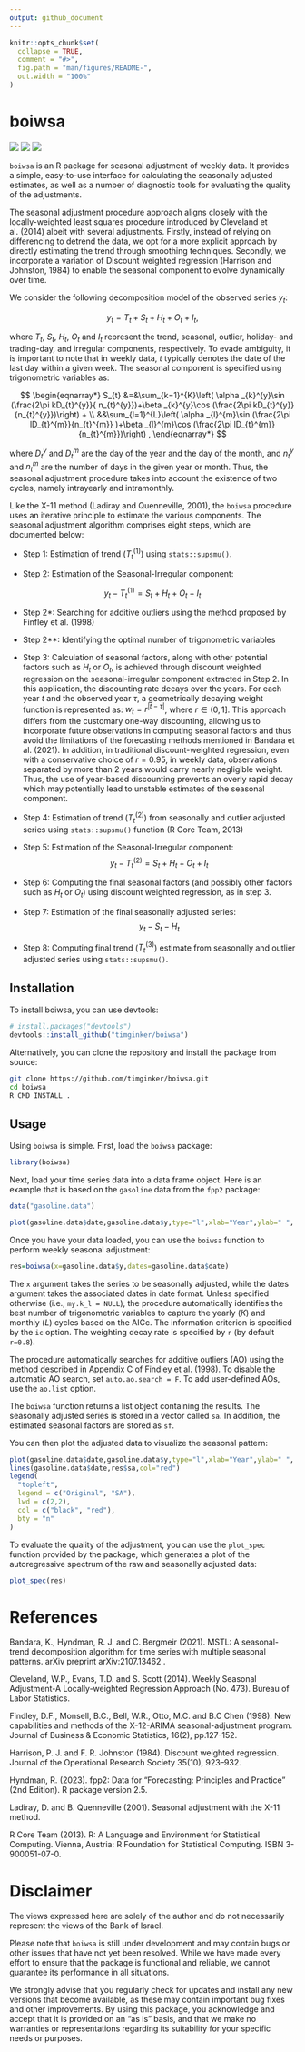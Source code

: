 ```yaml
---
output: github_document
---
```


<!-- README.md is generated from README.Rmd. Please edit that file -->

```r
knitr::opts_chunk$set(
  collapse = TRUE,
  comment = "#>",
  fig.path = "man/figures/README-",
  out.width = "100%"
)
```

# boiwsa

<!-- badges: start -->
[![](https://www.r-pkg.org/badges/version/boiwsa?color=green)](https://cran.r-project.org/package=boiwsa) [![](https://img.shields.io/badge/doi-DOI:10.13140/RG.2.2.12221.44000-yellow.svg)](https://doi.org/DOI:10.13140/RG.2.2.12221.44000) [![](https://img.shields.io/github/last-commit/timginker/boiwsa.svg)](https://github.com/timginker/boiwsa/commits/master)
<!-- badges: end -->

`boiwsa` is an R package for seasonal adjustment of weekly data. It provides a simple, easy-to-use interface for calculating the seasonally adjusted estimates, as well as a number of diagnostic tools for evaluating the quality of the adjustments.

The seasonal adjustment procedure approach aligns closely with the locally-weighted least squares procedure introduced by Cleveland et al. (2014) albeit with several adjustments. Firstly, instead of relying on differencing to detrend the data, we opt for a more explicit approach by directly estimating the trend through smoothing techniques. Secondly, we incorporate a variation of Discount weighted regression (Harrison and Johnston, 1984) to enable the seasonal component to evolve dynamically over time.


We consider the following decomposition model of the observed series $y_{t}$:

$$
y_{t}=T_{t}+S_{t}+H_{t}+O_{t}+I_{t},
$$

where $T_{t}$, $S_{t}$, $H_{t}$, $O_{t}$ and $I_{t}$ represent the trend,
seasonal, outlier, holiday- and trading-day, and irregular components,
respectively. To evade ambiguity, it is important to note that in weekly data, $t$ typically denotes the date of the last day within a given week. The seasonal component is specified using trigonometric variables as:


$$
\begin{eqnarray*}
S_{t} &=&\sum_{k=1}^{K}\left( \alpha _{k}^{y}\sin (\frac{2\pi kD_{t}^{y}}{
n_{t}^{y}})+\beta _{k}^{y}\cos (\frac{2\pi kD_{t}^{y}}{n_{t}^{y}})\right) +
\\
&&\sum_{l=1}^{L}\left( \alpha _{l}^{m}\sin (\frac{2\pi lD_{t}^{m}}{n_{t}^{m}}
)+\beta _{l}^{m}\cos (\frac{2\pi lD_{t}^{m}}{n_{t}^{m}})\right) ,
\end{eqnarray*}
$$


where $D_{t}^{y}$ and $D_{t}^{m}$ are the day of the year and the day of the
month, and $n_{t}^{y}$ and $n_{t}^{m}$ are the number of days in the given
year or month. Thus, the seasonal adjustment procedure takes into account the existence of two cycles, namely intrayearly and intramonthly.


Like the X-11 method (Ladiray and Quenneville, 2001), the `boiwsa` procedure uses an iterative principle to estimate the various components. The seasonal adjustment algorithm comprises eight steps, which are documented below:

* Step 1: Estimation of trend ($T_{t}^{(1)}$) using `stats::supsmu()`.


* Step 2: Estimation of the Seasonal-Irregular component: 

$$y_{t}-T_{t}^{(1)}=S_{t}+H_{t}+O_{t}+I_{t}$$


* Step 2*: Searching for additive outliers using the method proposed by Finfley et al. (1998)


* Step 2**: Identifying the optimal number of trigonometric variables


* Step 3: Calculation of seasonal factors, along with other potential factors such as $H_{t}$ or $O_{t}$, is achieved through discount weighted regression on the seasonal-irregular component extracted in Step 2. In this application, the discounting rate decays over the years. For each year $t$ and the observed year $\tau$, a geometrically decaying weight function is represented as: $w_{t}=r^{|t-\tau|}$, where $r \in (0,1]$. This approach differs from the customary one-way discounting, allowing us to incorporate future observations in computing seasonal factors and thus avoid the limitations of the forecasting methods mentioned in Bandara et al. (2021). In addition, in traditional discount-weighted regression, even with a conservative choice of $r=0.95$, in weekly data, observations separated by more than $2$ years would carry nearly negligible weight. Thus, the use of year-based discounting prevents an overly rapid decay which may potentially lead to unstable estimates of the seasonal component. 


* Step 4: Estimation of trend ($T_{t}^{(2)}$) from seasonally and outlier adjusted series using `stats::supsmu()` function (R Core Team, 2013)


* Step 5: Estimation of the Seasonal-Irregular component: 
$$y_{t}-T_{t}^{(2)}=S_{t}+H_{t}+O_{t}+I_{t}$$


* Step 6: Computing the final seasonal factors (and possibly other factors such as $H_{t}$ or $O_{t}$) using discount weighted regression, as in step 3. 


* Step 7: Estimation of the final seasonally adjusted series:
$$y_{t}-S_{t}-H_{t}$$

* Step 8: Computing final trend ($T_{t}^{(3)}$) estimate from seasonally and outlier adjusted series using `stats::supsmu()`.


## Installation

To install boiwsa, you can use devtools:

``` r
# install.packages("devtools")
devtools::install_github("timginker/boiwsa")
```

Alternatively, you can clone the repository and install the package from source:

``` bash
git clone https://github.com/timginker/boiwsa.git
cd boiwsa
R CMD INSTALL .
```



## Usage

Using `boiwsa` is simple. First, load the `boiwsa` package:

```r
library(boiwsa)
```

Next, load your time series data into a data frame object. Here is an example that is based on the `gasoline` data from the `fpp2` package:


```r
data("gasoline.data")

plot(gasoline.data$date,gasoline.data$y,type="l",xlab="Year",ylab=" ", main="Weekly US gasoline production")
```


Once you have your data loaded, you can use the `boiwsa` function to perform weekly seasonal adjustment:

```r

res=boiwsa(x=gasoline.data$y,dates=gasoline.data$date)

```

The `x` argument takes the series to be seasonally adjusted, while the dates argument takes the associated dates in date format. Unless specified otherwise (i.e., `my.k_l = NULL`), the procedure automatically identifies the best number of trigonometric variables to capture the yearly ($K$) and monthly ($L$) cycles based on the AICc. The information criterion is specified by the `ic` option. The weighting decay rate is specified by `r` (by default `r=0.8`).

The procedure automatically searches for additive outliers (AO) using the method described in Appendix C of Findley et al. (1998). To disable the automatic AO search, set `auto.ao.search = F`. To add user-defined AOs, use the `ao.list` option.


The `boiwsa` function returns a list object containing the results. The seasonally adjusted series is stored in a vector called `sa`. In addition, the estimated seasonal factors are stored as `sf`. 


You can then plot the adjusted data to visualize the seasonal pattern:

```r
plot(gasoline.data$date,gasoline.data$y,type="l",xlab="Year",ylab=" ", main="Weekly US gasoline production")
lines(gasoline.data$date,res$sa,col="red")
legend(
  "topleft",
  legend = c("Original", "SA"),
  lwd = c(2,2),
  col = c("black", "red"),
  bty = "n"
)
```


To evaluate the quality of the adjustment, you can use the `plot_spec` function provided by the package, which generates a plot of the autoregressive spectrum of the raw and seasonally adjusted data:



```r
plot_spec(res)
```



# References


Bandara, K., Hyndman, R. J. and C. Bergmeir (2021). MSTL: A seasonal-trend decomposition algorithm for time series with multiple seasonal patterns. arXiv preprint arXiv:2107.13462 .


Cleveland, W.P., Evans, T.D. and S. Scott (2014). Weekly Seasonal Adjustment-A Locally-weighted Regression Approach (No. 473). Bureau of Labor Statistics.



Findley, D.F., Monsell, B.C., Bell, W.R., Otto, M.C. and B.C Chen (1998). New capabilities and methods of the X-12-ARIMA seasonal-adjustment program. Journal of Business & Economic Statistics, 16(2), pp.127-152.


Harrison, P. J. and F. R. Johnston (1984). Discount weighted regression. Journal of the Operational Research Society 35(10), 923–932.


Hyndman, R. (2023). fpp2: Data for “Forecasting: Principles and Practice” (2nd Edition). R package version 2.5.


Ladiray, D. and B. Quenneville (2001). Seasonal adjustment with the X-11 method.


R Core Team (2013). R: A Language and Environment for Statistical Computing. Vienna,
Austria: R Foundation for Statistical Computing. ISBN 3-900051-07-0.


# Disclaimer

The views expressed here are solely of the author and do not necessarily represent the views of the Bank of Israel. 

Please note that `boiwsa` is still under development and may contain bugs or other issues that have not yet been resolved. While we have made every effort to ensure that the package is functional and reliable, we cannot guarantee its performance in all situations. 

We strongly advise that you regularly check for updates and install any new versions that become available, as these may contain important bug fixes and other improvements. By using this package, you acknowledge and accept that it is provided on an "as is" basis, and that we make no warranties or representations regarding its suitability for your specific needs or purposes.


